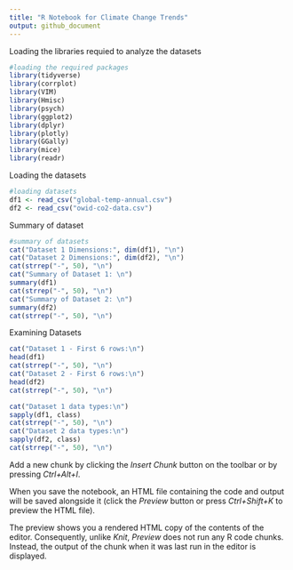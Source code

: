 ```yaml
---
title: "R Notebook for Climate Change Trends"
output: github_document
---
```


Loading the libraries requied to analyze the datasets

```r
#loading the required packages
library(tidyverse)
library(corrplot)
library(VIM)
library(Hmisc)
library(psych)
library(ggplot2)
library(dplyr)
library(plotly)
library(GGally)
library(mice)
library(readr)

```

Loading the datasets

```r
#loading datasets
df1 <- read_csv("global-temp-annual.csv")
df2 <- read_csv("owid-co2-data.csv")

```

Summary of dataset

```r
#summary of datasets
cat("Dataset 1 Dimensions:", dim(df1), "\n")
cat("Dataset 2 Dimensions:", dim(df2), "\n")
cat(strrep("-", 50), "\n")
cat("Summary of Dataset 1: \n")
summary(df1)
cat(strrep("-", 50), "\n")
cat("Summary of Dataset 2: \n")
summary(df2)
cat(strrep("-", 50), "\n")
```

Examining Datasets

```r

cat("Dataset 1 - First 6 rows:\n")
head(df1)
cat(strrep("-", 50), "\n")
cat("Dataset 2 - First 6 rows:\n")
head(df2)
cat(strrep("-", 50), "\n")

cat("Dataset 1 data types:\n")
sapply(df1, class)
cat(strrep("-", 50), "\n")
cat("Dataset 2 data types:\n")
sapply(df2, class)
cat(strrep("-", 50), "\n")

```


Add a new chunk by clicking the *Insert Chunk* button on the toolbar or by pressing *Ctrl+Alt+I*.

When you save the notebook, an HTML file containing the code and output will be saved alongside it (click the *Preview* button or press *Ctrl+Shift+K* to preview the HTML file).

The preview shows you a rendered HTML copy of the contents of the editor. Consequently, unlike *Knit*, *Preview* does not run any R code chunks. Instead, the output of the chunk when it was last run in the editor is displayed.
